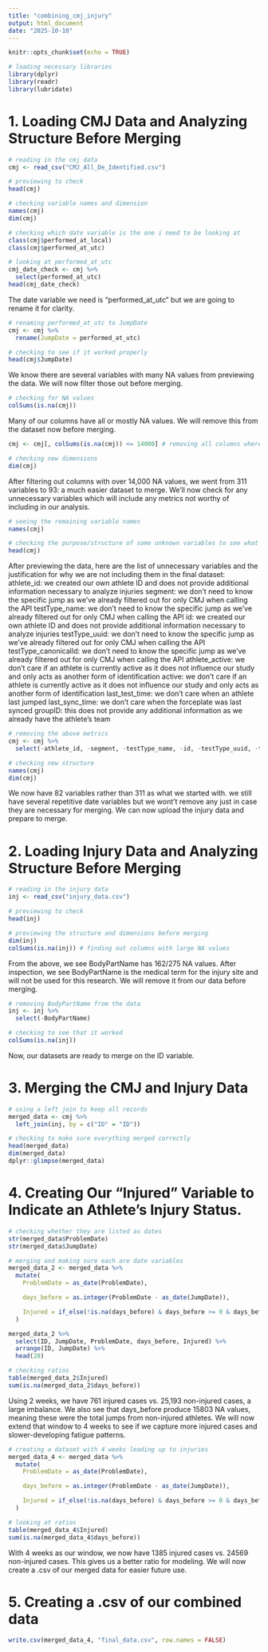 ---
title: "combining_cmj_injury"
output: html_document
date: "2025-10-10"
---

```{r setup, include=FALSE}
knitr::opts_chunk$set(echo = TRUE)
```

```{r}
# loading necessary libraries
library(dplyr)
library(readr)
library(lubridate)
```


# 1. Loading CMJ Data and Analyzing Structure Before Merging
```{r}
# reading in the cmj data
cmj <- read_csv("CMJ_All_De_Identified.csv")

# previewing to check
head(cmj)
```

```{r}
# checking variable names and dimension
names(cmj)
dim(cmj)

# checking which date variable is the one i need to be looking at
class(cmj$performed_at_local)
class(cmj$performed_at_utc)

# looking at performed_at_utc
cmj_date_check <- cmj %>%
  select(performed_at_utc)
head(cmj_date_check)
```

The date variable we need is "performed_at_utc" but we are going to rename it for clarity.
```{r}
# renaming performed_at_utc to JumpDate
cmj <- cmj %>%
  rename(JumpDate = performed_at_utc)

# checking to see if it worked properly
head(cmj$JumpDate)
```

We know there are several variables with many NA values from previewing the data. We will now filter those out before merging. 
```{r}
# checking for NA values
colSums(is.na(cmj))
```

Many of our columns have all or mostly NA values. We will remove this from the dataset now before merging. 
```{r}
cmj <- cmj[, colSums(is.na(cmj)) <= 14000] # removing all columns where there is more than 14000 NA values as this is about half the observations

# checking new dimensions
dim(cmj)
```

After filtering out columns with over 14,000 NA values, we went from 311 variables to 93: a much easier dataset to merge. We'll now check for any unnecessary variables which will include any metrics not worthy of including in our analysis. 
```{r}
# seeing the remaining variable names
names(cmj)

# checking the purpose/structure of some unknown variables to see what else can be dropped before merging
head(cmj)
```

After previewing the data, here are the list of unnecessary variables and the justification for why we are not including them in the final dataset: 
athlete_id: we created our own athlete ID and does not provide additional information necessary to analyze injuries
segment: we don't need to know the specific jump as we've already filtered out for only CMJ when calling the API
testType_name: we don't need to know the specific jump as we've already filtered out for only CMJ when calling the API
id: we created our own athlete ID and does not provide additional information necessary to analyze injuries
testType_uuid: we don't need to know the specific jump as we've already filtered out for only CMJ when calling the API
testType_canonicalId: we don't need to know the specific jump as we've already filtered out for only CMJ when calling the API
athlete_active: we don't care if an athlete is currently active as it does not influence our study and only acts as another form of identification
active: we don't care if an athlete is currently active as it does not influence our study and only acts as another form of identification
last_test_time: we don't care when an athlete last jumped
last_sync_time: we don't care when the forceplate was last synced
groupID: this does not provide any additional information as we already have the athlete's team

```{r}
# removing the above metrics 
cmj <- cmj %>%
  select(-athlete_id, -segment, -testType_name, -id, -testType_uuid, -testType_canonicalId, -athlete_active, -active, -last_test_time, -last_sync_time, -groupID)

# checking new structure
names(cmj)
dim(cmj)
```

We now have 82 variables rather than 311 as what we started with. we still have several repetitive date variables but we wont't remove any just in case they are necessary for merging. We can now upload the injury data and prepare to merge. 


# 2. Loading Injury Data and Analyzing Structure Before Merging

```{r}
# reading in the injury data
inj <- read_csv("injury_data.csv")

# previewing to check
head(inj)
```

```{r}
# previewing the structure and dimensions before merging
dim(inj)
colSums(is.na(inj)) # finding out columns with large NA values
```

From the above, we see BodyPartName has 162/275 NA values. After inspection, we see BodyPartName is the medical term for the injury site and will not be used for this research. We will remove it from our data before merging. 

```{r}
# removing BodyPartName from the data
inj <- inj %>%
  select(-BodyPartName)

# checking to see that it worked
colSums(is.na(inj))
```

Now, our datasets are ready to merge on the ID variable. 


# 3. Merging the CMJ and Injury Data

```{r}
# using a left join to keep all records
merged_data <- cmj %>%
  left_join(inj, by = c("ID" = "ID"))

# checking to make sure everything merged correctly
head(merged_data)
dim(merged_data)
dplyr::glimpse(merged_data)
```

# 4. Creating Our "Injured" Variable to Indicate an Athlete's Injury Status.

```{r}
# checking whether they are listed as dates
str(merged_data$ProblemDate)
str(merged_data$JumpDate)

# merging and making sure each are date variables
merged_data_2 <- merged_data %>%
  mutate(
    ProblemDate = as_date(ProblemDate),

    days_before = as.integer(ProblemDate - as_date(JumpDate)),

    Injured = if_else(!is.na(days_before) & days_before >= 0 & days_before <= 14, 1L, 0L)
  )

merged_data_2 %>%
  select(ID, JumpDate, ProblemDate, days_before, Injured) %>%
  arrange(ID, JumpDate) %>%
  head(20)

# checking ratios
table(merged_data_2$Injured)
sum(is.na(merged_data_2$days_before))
```

Using 2 weeks, we have 761 injured cases vs. 25,193 non-injured cases, a large imbalance. We also see that days_before produce 15803 NA values, meaning these were the total jumps from non-injured athletes. We will now extend that window to 4 weeks to see if we capture more injured cases and slower-developing fatigue patterns. 

```{r}
# creating a dataset with 4 weeks leading up to injuries
merged_data_4 <- merged_data %>%
  mutate(
    ProblemDate = as_date(ProblemDate),

    days_before = as.integer(ProblemDate - as_date(JumpDate)),

    Injured = if_else(!is.na(days_before) & days_before >= 0 & days_before <= 28, 1L, 0L)
  )

# looking at ratios
table(merged_data_4$Injured)
sum(is.na(merged_data_4$days_before))
```

With 4 weeks as our window, we now have 1385 injured cases vs. 24569 non-injured cases. This gives us a better ratio for modeling. We will now create a .csv of our merged data for easier future use. 

# 5. Creating a .csv of our combined data

```{r}
write.csv(merged_data_4, "final_data.csv", row.names = FALSE)
```

